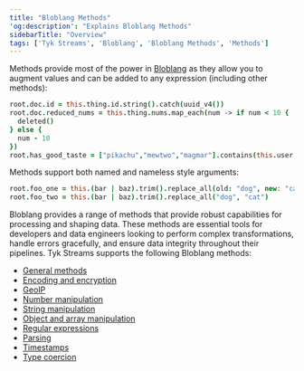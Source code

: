 ```yaml
---
title: "Bloblang Methods"
'og:description': "Explains Bloblang Methods"
sidebarTitle: "Overview"
tags: ['Tyk Streams', 'Bloblang', 'Bloblang Methods', 'Methods']
---
```


Methods provide most of the power in [Bloblang](/5.6/product-stack/tyk-streaming/guides/bloblang/overview) as they allow you to augment values and can be added to any expression (including other methods):

```coffee
root.doc.id = this.thing.id.string().catch(uuid_v4())
root.doc.reduced_nums = this.thing.nums.map_each(num -> if num < 10 {
  deleted()
} else {
  num - 10
})
root.has_good_taste = ["pikachu","mewtwo","magmar"].contains(this.user.fav_pokemon)
```

Methods support both named and nameless style arguments:

```coffee
root.foo_one = this.(bar | baz).trim().replace_all(old: "dog", new: "cat")
root.foo_two = this.(bar | baz).trim().replace_all("dog", "cat")
```

Bloblang provides a range of methods that provide robust capabilities for processing and shaping data. These methods are essential tools for developers and data engineers looking to perform complex transformations, handle errors gracefully, and ensure data integrity throughout their pipelines. Tyk Streams supports the following Bloblang methods:

- [General methods](/5.6/product-stack/tyk-streaming/guides/bloblang/methods/general)
- [Encoding and encryption](/5.6/product-stack/tyk-streaming/guides/bloblang/methods/encoding-and-encryption)
- [GeoIP](/5.6/product-stack/tyk-streaming/guides/bloblang/methods/geoip)
- [Number manipulation](/5.6/product-stack/tyk-streaming/guides/bloblang/methods/numbers)
- [String manipulation](/5.6/product-stack/tyk-streaming/guides/bloblang/methods/strings)
- [Object and array manipulation](/5.6/product-stack/tyk-streaming/guides/bloblang/methods/object-and-arrays)
- [Regular expressions](/5.6/product-stack/tyk-streaming/guides/bloblang/methods/regular-expressions)
- [Parsing](/5.6/product-stack/tyk-streaming/guides/bloblang/methods/parsing)
- [Timestamps](/5.6/product-stack/tyk-streaming/guides/bloblang/methods/timestamps)
- [Type coercion](/5.6/product-stack/tyk-streaming/guides/bloblang/methods/type-coercion)
